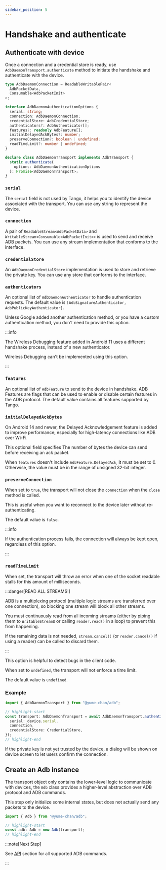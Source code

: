 ```yaml
---
sidebar_position: 5
---
```


# Handshake and authenticate

## Authenticate with device

Once a connection and a credential store is ready, use `AdbDaemonTransport.authenticate` method to initiate the handshake and authenticate with the device.

```ts
type AdbDaemonConnection = ReadableWritablePair<
  AdbPacketData,
  Consumable<AdbPacketInit>
>;

interface AdbDaemonAuthenticationOptions {
  serial: string;
  connection: AdbDaemonConnection;
  credentialStore: AdbCredentialStore;
  authenticators?: AdbAuthenticator[];
  features?: readonly AdbFeature[];
  initialDelayedAckBytes?: number;
  preserveConnection?: boolean | undefined;
  readTimeLimit?: number | undefined;
}

declare class AdbDaemonTransport implements AdbTransport {
  static authenticate(
    options: AdbDaemonAuthenticationOptions
  ): Promise<AdbDaemonTransport>;
}
```

### `serial`

The `serial` field is not used by Tango, it helps you to identify the device associated with the transport. You can use any string to represent the device.

### `connection`

A pair of `ReadableStream<AdbPacketData>` and `WritableStream<Consumable<AdbPacketInit>>` is used to send and receive ADB packets. You can use any stream implementation that conforms to the interface.

### `credentialStore`

An `AdbDaemonCredentialStore` implementation is used to store and retrieve the private key. You can use any store that conforms to the interface.

### `authenticators`

An optional list of `AdbDaemonAuthenticator` to handle authentication requests. The default value is `[AdbSignatureAuthenticator, AdbPublicKeyAuthenticator]`.

Unless Google added another authentication method, or you have a custom authentication method, you don't need to provide this option.

:::info

The Wireless Debugging feature added in Android 11 uses a different handshake process, instead of a new authenticator.

Wireless Debugging can't be implemented using this option.

:::

### `features`

An optional list of `AdbFeature` to send to the device in handshake. ADB Features are flags that can be used to enable or disable certain features in the ADB protocol. The default value contains all features supported by Tango.

### `initialDelayedAckBytes`

On Android 14 and newer, the Delayed Acknowledgement feature is added to improve performance, especially for high-latency connections like ADB over Wi-Fi.

This optional field specifies The number of bytes the device can send before receiving an ack packet.

When `features` doesn't include `AdbFeature.DelayedAck`, it must be set to 0. Otherwise, the value must be in the range of unsigned 32-bit integer.

### `preserveConnection`

When set to `true`, the transport will not close the `connection` when the `close` method is called.

This is useful when you want to reconnect to the device later without re-authenticating.

The default value is `false`.

:::info

If the authentication process fails, the connection will always be kept open, regardless of this option.

:::

### `readTimeLimit`

When set, the transport will throw an error when one of the socket readable stalls for this amount of milliseconds.

:::danger[READ ALL STREAMS!]

ADB is a multiplexing protocol (multiple logic streams are transferred over one connection), so blocking one stream will block all other streams.

You must continuously read from all incoming streams (either by piping them to `WritableStream`s or calling `reader.read()` in a loop) to prevent this from happening.

If the remaining data is not needed, `stream.cancel()` (or `reader.cancel()` if using a reader) can be called to discard them.

:::

This option is helpful to detect bugs in the client code.

When set to `undefined`, the transport will not enforce a time limit.

The default value is `undefined`.

### Example

```ts transpile
import { AdbDaemonTransport } from "@yume-chan/adb";

// highlight-start
const transport: AdbDaemonTransport = await AdbDaemonTransport.authenticate({
  serial: device.serial,
  connection,
  credentialStore: CredentialStore,
});
// highlight-end
```

If the private key is not yet trusted by the device, a dialog will be shown on device screen to let users confirm the connection.

## Create an Adb instance

The transport object only contains the lower-level logic to communicate with devices, the `Adb` class provides a higher-level abstraction over ADB protocol and ADB commands.

This step only initialize some internal states, but does not actually send any packets to the device.

```ts transpile
import { Adb } from "@yume-chan/adb";

// highlight-start
const adb: Adb = new Adb(transport);
// highlight-end
```

:::note[Next Step]

See [API](/api/index.mdx) section for all supported ADB commands.

:::
